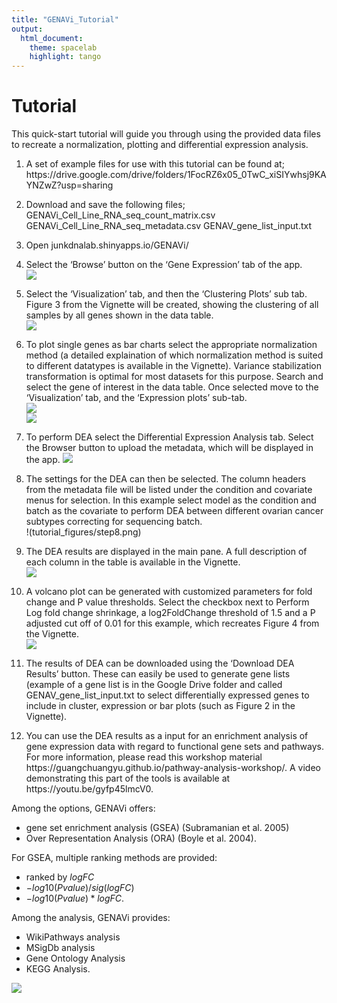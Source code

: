 ```yaml
---
title: "GENAVi_Tutorial"
output:
  html_document:
    theme: spacelab
    highlight: tango
---
```


# Tutorial 

This quick-start tutorial will guide you through using the provided data files to recreate a normalization, plotting and differential expression analysis.  

1.	A set of example files for use with this tutorial can be found at;
https://drive.google.com/drive/folders/1FocRZ6x05_0TwC_xiSIYwhsj9KAYNZwZ?usp=sharing

2.	Download and save the following files;
GENAVi_Cell_Line_RNA_seq_count_matrix.csv
GENAVi_Cell_Line_RNA_seq_metadata.csv
GENAV_gene_list_input.txt

3.	Open junkdnalab.shinyapps.io/GENAVi/

4.	Select the ‘Browse’ button on the ‘Gene Expression’ tab of the app.  
![](tutorial_figures/step4.png)  

5.	Select the ‘Visualization’ tab, and then the ‘Clustering Plots’ sub tab. Figure 3 from the Vignette will be created, showing the clustering of all samples by all genes shown in the data table.  
![](tutorial_figures/step5.png)  

6.	To plot single genes as bar charts select the appropriate normalization method (a detailed explaination of which normalization method is suited to different datatypes is available in the Vignette). Variance stabilization transformation is optimal for most datasets for this purpose. Search and select the gene of interest in the data table. Once selected move to the ‘Visualization’ tab, and the ‘Expression plots’ sub-tab.  
![](tutorial_figures/step6a.png)  
![](tutorial_figures/step6b.png)  

7.	To perform DEA select the Differential Expression Analysis tab. Select the Browser button to upload the metadata, which will be displayed in the app. 
![](tutorial_figures/step7.png)  

8.	The settings for the DEA can then be selected. The column headers from the metadata file will be listed under the condition and covariate menus for selection. In this example select model as the condition and batch as the covariate to perform DEA between different ovarian cancer subtypes correcting for sequencing batch.  
!(tutorial_figures/step8.png)  

9.	The DEA results are displayed in the main pane. A full description of each column in the table is available in the Vignette.  
![](tutorial_figures/step9.png)  

10.	A volcano plot can be generated with customized parameters for fold change and P value thresholds. Select the checkbox next to Perform Log fold change shrinkage, a log2FoldChange threshold of 1.5 and a P adjusted cut off of 0.01 for this example, which recreates Figure 4 from the Vignette.  
![](tutorial_figures/step10.png)  

11.	The results of DEA can be downloaded using the ‘Download DEA Results’ button. These can easily be used to generate gene lists (example of a gene list is in the Google Drive folder and called GENAV_gene_list_input.txt to select differentially expressed genes to include in cluster, expression or bar plots (such as Figure 2 in the Vignette). 

12. You can use the DEA results as a input for an  enrichment analysis of gene expression data with regard to functional gene sets and pathways. For more information, please read this workshop material https://guangchuangyu.github.io/pathway-analysis-workshop/.  A video demonstrating this part of the tools is available at https://youtu.be/gyfp45lmcV0.

Among the options, GENAVi offers: 

  - gene set enrichment analysis (GSEA) (Subramanian et al. 2005)  
  - Over Representation Analysis (ORA) (Boyle et al. 2004). 

For GSEA, multiple ranking methods are provided: 

  * ranked by $logFC$ 
  * $-log10(Pvalue)/sig(logFC)$ 
  * $-log10(Pvalue) * logFC$. 

Among the analysis, GENAVi provides: 

  * WikiPathways analysis
  * MSigDb analysis
  * Gene Ontology Analysis 
  * KEGG Analysis. 


![](tutorial_figures/step12.png)  